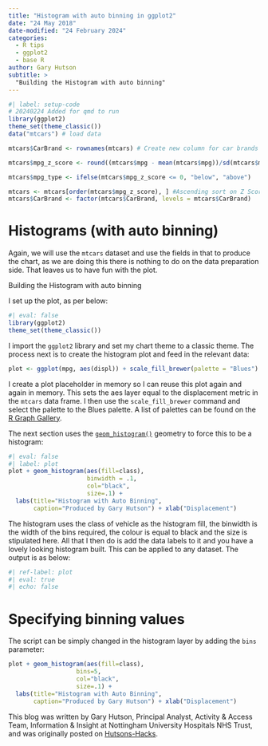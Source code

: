 ```yaml
---
title: "Histogram with auto binning in ggplot2"
date: "24 May 2018"
date-modified: "24 February 2024"
categories:
  - R tips
  - ggplot2
  - base R
author: Gary Hutson
subtitle: >
  "Building the Histogram with auto binning"
---
```


```r
#| label: setup-code
# 20240224 Added for qmd to run
library(ggplot2)
theme_set(theme_classic())
data("mtcars") # load data

mtcars$CarBrand <- rownames(mtcars) # Create new column for car brands and names

mtcars$mpg_z_score <- round((mtcars$mpg - mean(mtcars$mpg))/sd(mtcars$mpg), digits=2)

mtcars$mpg_type <- ifelse(mtcars$mpg_z_score <= 0, "below", "above")

mtcars <- mtcars[order(mtcars$mpg_z_score), ] #Ascending sort on Z Score
mtcars$CarBrand <- factor(mtcars$CarBrand, levels = mtcars$CarBrand)

```

# Histograms (with auto binning)

Again, we will use the `mtcars` dataset and use the fields in that to produce the chart, as we are doing this there is nothing to do on the data preparation side. That leaves us to have fun with the plot.

Building the Histogram with auto binning

I set up the plot, as per below:

```r
#| eval: false
library(ggplot2)
theme_set(theme_classic())
```

I import the `ggplot2` library and set my chart theme to a classic theme. The process next is to create the histogram plot and feed in the relevant data:

```r
plot <- ggplot(mpg, aes(displ)) + scale_fill_brewer(palette = "Blues")
```

I create a plot placeholder in memory so I can reuse this plot again and again in memory. This sets the aes layer equal to the displacement metric in the `mtcars` data frame. I then use the `scale_fill_brewer` command and select the palette to the Blues palette. A list of palettes can be found on the [R Graph Gallery](https://r-graph-gallery.com/38-rcolorbrewers-palettes.html).

<!-- The original link http://bxhorn.com/rcolorbrewer-palettes/ redirects to the generic site -->

The next section uses the [`geom_histogram()`](https://www.rdocumentation.org/packages/ggplot2/versions/0.9.1/topics/geom_histogram) geometry to force this to be a histogram:

```r
#| eval: false
#| label: plot
plot + geom_histogram(aes(fill=class),
                      binwidth = .1,
                      col="black",
                      size=.1) +
  labs(title="Histogram with Auto Binning",
       caption="Produced by Gary Hutson") + xlab("Displacement")
```

The histogram uses the class of vehicle as the histogram fill, the binwidth is the width of the bins required, the colour is equal to black and the size is stipulated here. All that I then do is add the data labels to it and you have a lovely looking histogram built. This can be applied to any dataset. The output is as below:

```r
#| ref-label: plot
#| eval: true
#| echo: false
```

# Specifying binning values

The script can be simply changed in the histogram layer by adding the `bins` parameter:

```r
plot + geom_histogram(aes(fill=class),
                   bins=5,
                   col="black",
                   size=.1) +
  labs(title="Histogram with Auto Binning",
       caption="Produced by Gary Hutson") + xlab("Displacement")
```

This blog was written by Gary Hutson, Principal Analyst, Activity & Access Team, Information & Insight at Nottingham University Hospitals NHS Trust, and was originally posted on [Hutsons-Hacks](https://hutsons-hacks.info/histogram-with-auto-binning-in-ggplot2).
